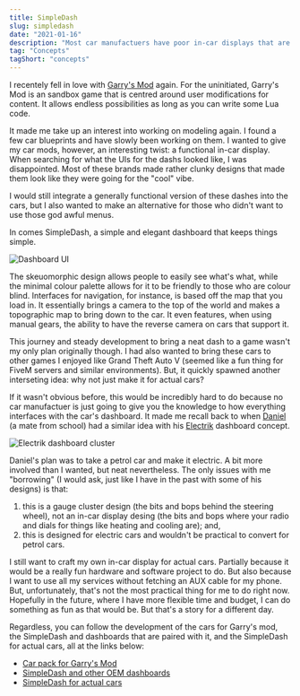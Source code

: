 ```yaml
---
title: SimpleDash
slug: simpledash
date: "2021-01-16"
description: "Most car manufactuers have poor in-car displays that are slow and clunky. I wanted to change that."
tag: "Concepts"
tagShort: "concepts"
---
```


I recentely fell in love with [Garry's Mod](https://gmod.facepunch.com/) again. For the uninitiated, Garry's Mod is an sandbox game that is centred around user modifications for content. It allows endless possibilities as long as you can write some Lua code.

It made me take up an interest into working on modeling again. I found a few car blueprints and have slowly been working on them. I wanted to give my car mods, however, an interesting twist: a functional in-car display. When searching for what the UIs for the dashs looked like, I was disappointed. Most of these brands made rather clunky designs that made them look like they were going for the "cool" vibe.

I would still integrate a generally functional version of these dashes into the cars, but I also wanted to make an alternative for those who didn't want to use those god awful menus.

In comes SimpleDash, a simple and elegant dashboard that keeps things simple.

![Dashboard UI](/assets/posts/simpledash/dash_pics.png)

The skeuomorphic design allows people to easily see what's what, while the minimal colour palette allows for it to be friendly to those who are colour blind. Interfaces for navigation, for instance, is based off the map that you load in. It essentially brings a camera to the top of the world and makes a topographic map to bring down to the car. It even features, when using manual gears, the ability to have the reverse camera on cars that support it.

This journey and steady development to bring a neat dash to a game wasn't my only plan originally though. I had also wanted to bring these cars to other games I enjoyed like Grand Theft Auto V (seemed like a fun thing for FiveM servers and similar environments). But, it quickly spawned another interseting idea: why not just make it for actual cars?

If it wasn't obvious before, this would be incredibly hard to do because no car manufactuer is just going to give you the knowledge to how everything interfaces with the car's dashboard. It made me recall back to when [Daniel](https://cyckl.github.io) (a mate from school) had a similar idea with his [Electrik](https://github.com/cyckl/cyckl.github.io/blob/2020/images/electrik.svg) dashboard concept.

![Electrik dashboard cluster](/assets/posts/simpledash/electrik.svg)

Daniel's plan was to take a petrol car and make it electric. A bit more involved than I wanted, but neat nevertheless. The only issues with me "borrowing" (I would ask, just like I have in the past with some of his designs) is that:
1. this is a gauge cluster design (the bits and bops behind the steering wheel), not an in-car display desing (the bits and bops where your radio and dials for things like heating and cooling are); and,
2. this is designed for electric cars and wouldn't be practical to convert for petrol cars.

I still want to craft my own in-car display for actual cars. Partially because it would be a really fun hardware and software project to do. But also because I want to use all my services without fetching an AUX cable for my phone. But, unfortunately, that's not the most practical thing for me to do right now. Hopefully in the future, where I have more flexible time and budget, I can do something as fun as that would be. But that's a story for a different day.

Regardless, you can follow the development of the cars for Garry's mod, the SimpleDash and dashboards that are paired with it, and the SimpleDash for actual cars, all at the links below:
- [Car pack for Garry's Mod](/projects/simfphys-cars)
- [SimpleDash and other OEM dashboards](/projects/gmod-car-dashs)
- [SimpleDash for actual cars](/projects/simpledash)
